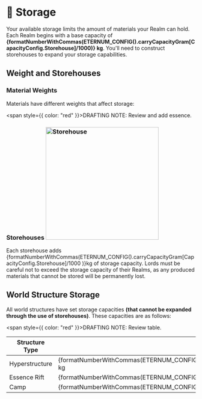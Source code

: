 
# 🏺 Storage

Your available storage limits the amount of materials your Realm can hold. Each Realm begins with a base capacity of
**{formatNumberWithCommas(ETERNUM_CONFIG().carryCapacityGram[CapacityConfig.Storehouse]/1000)} kg**. You'll need to
construct storehouses to expand your storage capabilities.

## Weight and Storehouses

### Material Weights

Materials have different weights that affect storage:

<span style={{ color: "red" }}>DRAFTING NOTE: Review and add essence.</span>

<WeightTable />

### Storehouses <img src="/images/buildings/construction/storehouse.png" alt="Storehouse" width="300" className="float-right"/>

Each storehouse adds {formatNumberWithCommas(ETERNUM_CONFIG().carryCapacityGram[CapacityConfig.Storehouse]/1000 )}kg of storage capacity.
Lords must be careful not to exceed the storage capacity of their Realms, as any produced materials that cannot be stored will be permanently lost.

## World Structure Storage

All world structures have set storage capacities **(that cannot be expanded through the use of storehouses)**. These
capacities are as follows:

<span style={{ color: "red" }}>DRAFTING NOTE: Review table.</span>

| Structure Type | Storage Capacity                                                                                             |
| -------------- | ------------------------------------------------------------------------------------------------------------ |
| Hyperstructure | {formatNumberWithCommas(ETERNUM_CONFIG().carryCapacityGram[CapacityConfig.HyperstructureStructure]/1000)} kg |
| Essence Rift   | {formatNumberWithCommas(ETERNUM_CONFIG().carryCapacityGram[CapacityConfig.EssenceRiftStructure]/1000)} kg    |
| Camp           | {formatNumberWithCommas(ETERNUM_CONFIG().carryCapacityGram[CapacityConfig.CampStructure]/1000)} kg           |